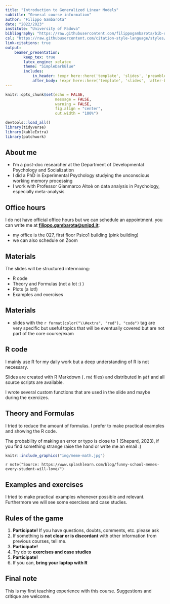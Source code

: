 ```yaml
---
title: "Introduction to Generalized Linear Models"
subtitle: "General course information"
author: "Filippo Gambarota"
date: "2022/2023"
institute: "University of Padova"
bibliography: "https://raw.githubusercontent.com/filippogambarota/bib-database/main/references.bib"
csl: "https://raw.githubusercontent.com/citation-style-language/styles/master/ieee.csl"
link-citations: true
output: 
    beamer_presentation:
        keep_tex: true
        latex_engine: xelatex
        theme: "SimpleDarkBlue"
        includes:
            in_header: !expr here::here('template', 'slides', 'preamble.tex')
            after_body: !expr here::here('template', 'slides', 'after-body.tex')
---
```


```r
knitr::opts_chunk$set(echo = FALSE,
                      message = FALSE,
                      warning = FALSE,
                      fig.align = "center",
                      out.width = "100%")
```

```r
devtools::load_all()
library(tidyverse)
library(kableExtra)
library(patchwork)
```

## About me

- I'm a post-doc researcher at the Department of Developmental Psychology and Socialization
- I did a PhD in Experimental Psychology studying the unconscious working memory processing
- I work with Professor Gianmarco Altoè on data analysis in Psychology, especially meta-analysis

## Office hours

I do not have official office hours but we can schedule an appointment. you can write me at **[filippo.gambarota@unipd.it](mailto::filippo.gambarota@unipd.it)**:

- my office is the 027, first floor Psico1 building (pink building)
- we can also schedule on Zoom

## Materials

The slides will be structured intermixing:

- R code
- Theory and Formulas (not a lot :) )
- Plots (a lot!)
- Examples and exercises

## Materials

- slides with the `r format(color("\\#extra", "red"), "code")` tag are very specific but useful topics that will be eventually covered but are not part of the core course/exam

## R code

I mainly use R for my daily work but a deep understanding of R is not necessary. 

Slides are created with R Markdown (`.rmd` files) and distributed in `pdf` and all source scripts are available.

I wrote several custom functions that are used in the slide and maybe during the exercizes.

## Theory and Formulas

I tried to reduce the amount of formulas. I prefer to make practical examples and showing the R code.

The probability of making an error or typo is close to 1 (Shepard, 2023), if you find something strange raise the hand or write me an email :)

```r
knitr::include_graphics("img/meme-math.jpg")
```

`r note("Source: https://www.splashlearn.com/blog/funny-school-memes-every-student-will-love/")`

## Examples and exercises

I tried to make practical examples whenever possible and relevant. Furthermore we will see some exercises and case studies.

## Rules of the game

1. **Participate!** If you have questions, doubts, comments, etc. please ask
2. If something is **not clear or is discordant** with other information from previous courses, tell me.
3. **Participate!**
4. Try do to **exercises and case studies**
5. **Participate!**
6. If you can, **bring your laptop with R**

## Final note

This is my first teaching experience with this course. Suggestions and critique are welcome.


